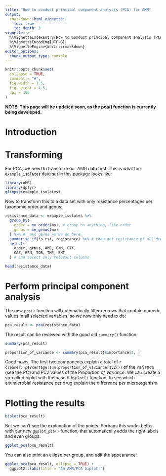 ```yaml
---
title: "How to conduct principal component analysis (PCA) for AMR"
output: 
  rmarkdown::html_vignette:
    toc: true
    toc_depth: 3
vignette: >
  %\VignetteIndexEntry{How to conduct principal component analysis (PCA) for AMR}
  %\VignetteEncoding{UTF-8}
  %\VignetteEngine{knitr::rmarkdown}
editor_options: 
  chunk_output_type: console
---
```


```r
knitr::opts_chunk$set(
  collapse = TRUE,
  comment = "#",
  fig.width = 7.5,
  fig.height = 4.5,
  dpi = 100
)
```

**NOTE: This page will be updated soon, as the pca() function is currently being developed.**

# Introduction

# Transforming

For PCA, we need to transform our AMR data first. This is what the `example_isolates` data set in this package looks like:

```r
library(AMR)
library(dplyr)
glimpse(example_isolates)
```

Now to transform this to a data set with only resistance percentages per taxonomic order and genus:

```r
resistance_data <- example_isolates %>%
  group_by(
    order = mo_order(mo), # group on anything, like order
    genus = mo_genus(mo)
  ) %>% #  and genus as we do here
  summarise_if(is.rsi, resistance) %>% # then get resistance of all drugs
  select(
    order, genus, AMC, CXM, CTX,
    CAZ, GEN, TOB, TMP, SXT
  ) # and select only relevant columns

head(resistance_data)
```

# Perform principal component analysis

The new `pca()` function will automatically filter on rows that contain numeric values in all selected variables, so we now only need to do:

```r
pca_result <- pca(resistance_data)
```

The result can be reviewed with the good old `summary()` function:

```r
summary(pca_result)
```

```r
proportion_of_variance <- summary(pca_result)$importance[2, ]
```

Good news. The first two components explain a total of `r cleaner::percentage(sum(proportion_of_variance[1:2]))` of the variance (see the PC1 and PC2 values of the *Proportion of Variance*. We can create a so-called biplot with the base R `biplot()` function, to see which antimicrobial resistance per drug explain the difference per microorganism.

# Plotting the results

```r
biplot(pca_result)
```

But we can't see the explanation of the points. Perhaps this works better with our new `ggplot_pca()` function, that automatically adds the right labels and even groups:

```r
ggplot_pca(pca_result)
```

You can also print an ellipse per group, and edit the appearance:

```r
ggplot_pca(pca_result, ellipse = TRUE) +
  ggplot2::labs(title = "An AMR/PCA biplot!")
```
